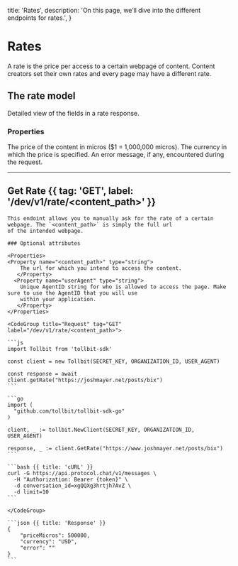   title: 'Rates',
  description:
    'On this page, we’ll dive into the different endpoints for rates.',
}

# Rates

A rate is the price per access to a certain webpage of content. Content creators set their own rates and every page may have a
different rate.

## The rate model

Detailed view of the fields in a rate response.

### Properties

<Properties>
  <Property name="priceMicros" type="int64">
    The price of the content in micros ($1 = 1,000,000 micros).
  </Property>
  <Property name="currency" type="string">
    The currency in which the price is specified.
  </Property>
  <Property name="error" type="string">
    An error message, if any, encountered during the request.
  </Property>
</Properties>

---

## Get Rate {{ tag: 'GET', label: '/dev/v1/rate/<content_path>' }}

<Row>
  <Col>

    This endoint allows you to manually ask for the rate of a certain webpage. The `<content_path>` is simply the full url
    of the intended webpage.

    ### Optional attributes

    <Properties>
    <Property name="<content_path>" type="string">
        The url for which you intend to access the content.
       </Property>
      <Property name="userAgent" type="string">
        Unique AgentID string for who is allowed to access the page. Make sure to use the AgentID that you will use
        within your application.
       </Property>
    </Properties>

  </Col>
  <Col sticky>

    <CodeGroup title="Request" tag="GET" label="/dev/v1/rate/<content_path>">

    ```js
    import Tollbit from 'tollbit-sdk'

    const client = new Tollbit(SECRET_KEY, ORGANIZATION_ID, USER_AGENT)

    const response = await client.getRate("https://joshmayer.net/posts/bix")
    ```

    ```go
    import (
      "github.com/tollbit/tollbit-sdk-go"
    )

    client, _ := tollbit.NewClient(SECRET_KEY, ORGANIZATION_ID, USER_AGENT)

    response, _ := client.GetRate("https://www.joshmayer.net/posts/bix")
    ```

    ```bash {{ title: 'cURL' }}
    curl -G https://api.protocol.chat/v1/messages \
      -H "Authorization: Bearer {token}" \
      -d conversation_id=xgQQXg3hrtjh7AvZ \
      -d limit=10
    ```

    </CodeGroup>

    ```json {{ title: 'Response' }}
    {
        "priceMicros": 500000,
        "currency": "USD",
        "error": ""
    }
    ```

  </Col>
</Row>
